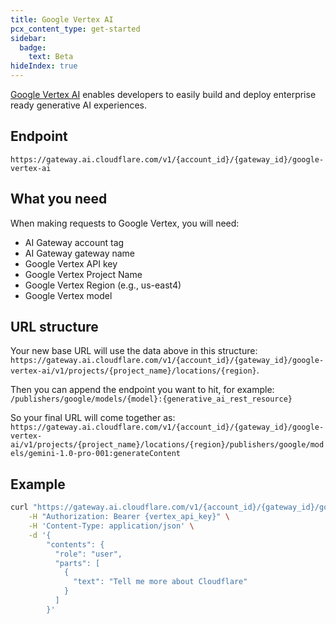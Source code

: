 ```yaml
---
title: Google Vertex AI
pcx_content_type: get-started
sidebar:
  badge:
    text: Beta
hideIndex: true
---
```


[Google Vertex AI](https://cloud.google.com/vertex-ai) enables developers to easily build and deploy enterprise ready generative AI experiences.

## Endpoint

`https://gateway.ai.cloudflare.com/v1/{account_id}/{gateway_id}/google-vertex-ai`

## What you need

When making requests to Google Vertex, you will need:

- AI Gateway account tag
- AI Gateway gateway name
- Google Vertex API key
- Google Vertex Project Name
- Google Vertex Region (e.g., us-east4)
- Google Vertex model

## URL structure

Your new base URL will use the data above in this structure: `https://gateway.ai.cloudflare.com/v1/{account_id}/{gateway_id}/google-vertex-ai/v1/projects/{project_name}/locations/{region}`.

Then you can append the endpoint you want to hit, for example: `/publishers/google/models/{model}:{generative_ai_rest_resource}`

So your final URL will come together as: `https://gateway.ai.cloudflare.com/v1/{account_id}/{gateway_id}/google-vertex-ai/v1/projects/{project_name}/locations/{region}/publishers/google/models/gemini-1.0-pro-001:generateContent`

## Example

```bash title="Example fetch request"
curl "https://gateway.ai.cloudflare.com/v1/{account_id}/{gateway_id}/google-vertex-ai/v1/projects/{project_name}/locations/{region}/publishers/google/models/gemini-1.0-pro-001:generateContent" \
    -H "Authorization: Bearer {vertex_api_key}" \
    -H 'Content-Type: application/json' \
    -d '{
        "contents": {
          "role": "user",
          "parts": [
            {
              "text": "Tell me more about Cloudflare"
            }
          ]
        }'

```
